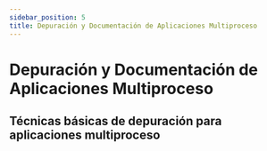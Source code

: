 ```yaml
---
sidebar_position: 5
title: Depuración y Documentación de Aplicaciones Multiproceso
---
```


# Depuración y Documentación de Aplicaciones Multiproceso

## Técnicas básicas de depuración para aplicaciones multiproceso